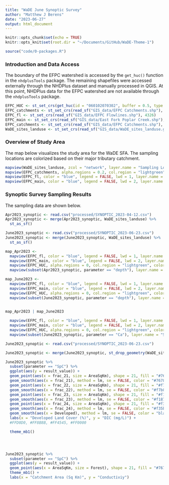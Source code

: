 ```yaml
---
title: "WaDE June Synoptic Survey"
author: "Matthew J Berens"
date: "2023-06-27"
output: html_document
---
```


```r
knitr::opts_chunk$set(echo = TRUE)
knitr::opts_knit$set(root.dir = "~/Documents/GitHub/WaDE-Theme-1")
```

```r
source("code/0-packages.R")
```

### Introduction and Data Access
The boundary of the EFPC watershed is accessed by the `get_huc()` function in the `nhdplusTools` package. The remaining shapefiles were accessed externally through the NHDPlus dataset and manually processed in QGIS. At this point, NHDPlus data for the EFPC watershed are not available through the `nhdplusTools` package.
```r
EFPC_HUC <- st_set_crs(get_huc(id = "060102070302", buffer = 0.5, type = "huc12"), 4326)
EFPC_catchments <- st_set_crs(read_sf("GIS_data/EFPC Catchments.shp"), 4326)
EFPC_fl <- st_set_crs(read_sf("GIS_data/EFPC Flowlines.shp"), 4326)
EFPC_main <- st_set_crs(read_sf("GIS_data/East Fork Poplar Creek.shp"), 4326)
EFPC_catchments <- st_set_crs(read_sf("GIS_data/EFPC Catchments.shp"), 4326)
WaDE_sites_landuse <- st_set_crs(read_sf("GIS_data/WaDE_sites_landuse.gpkg"), 4326)
```


### Overview of Study Area
The map below visualizes the study area for the WaDE SFA. The sampling locations are colorized based on their major tributary catchment.
```r
mapview(WaDE_sites_landuse, zcol = "network", layer.name = "Sampling Locations", alpha.region = 1, label = "site_name", col.regions = RColorBrewer::brewer.pal(length(unique(WaDE_sites_landuse$network)), "Spectral")) +
mapview(EFPC_catchments, alpha.regions = 0.2, col.region = "lightgreen", color = "black", legend = FALSE, lwd=1, layer.name = "EFK Catchments") +
mapview(EFPC_fl, color = "blue", legend = FALSE, lwd = 1, layer.name = "NHD Flowlines") +
mapview(EFPC_main, color = "blue", legend = FALSE, lwd = 2, layer.name = "EFK Main Branch")

```


### Synoptic Survey Sampling Results
The sampling data are shown below.
```r
Apr2023_synoptic <- read.csv("processed/SYNOPTIC_2023-04-12.csv")
Apr2023_synoptic <- merge(Apr2023_synoptic, WaDE_sites_landuse) %>%
  st_as_sf()

June2023_synoptic <- read.csv("processed/SYNOPTIC_2023-06-23.csv")
June2023_synoptic <- merge(June2023_synoptic, WaDE_sites_landuse) %>%
  st_as_sf()
```


```r
map_Apr2023 <-
  mapview(EFPC_fl, color = "blue", legend = FALSE, lwd = 1, layer.name = "NHD Flowlines") +
  mapview(EFPC_main, color = "blue", legend = FALSE, lwd = 2, layer.name = "EFK Main Branch") +
  mapview(EFPC_HUC, alpha.regions = 0, col.region = "lightgreen", color = "darkgreen", legend = FALSE, lwd=2) +
  mapview(subset(Apr2023_synoptic, parameter == "depth"), layer.name = "Flow Status", zcol = "flow_status", alpha.region = 1, label = "site_name", col.regions = c("red", "#57cc99","#ffd60a" )) 
```


```r
map_June2023 <-
  mapview(EFPC_fl, color = "blue", legend = FALSE, lwd = 1, layer.name = "NHD Flowlines") +
  mapview(EFPC_main, color = "blue", legend = FALSE, lwd = 2, layer.name = "EFK Main Branch") +
  mapview(EFPC_HUC, alpha.regions = 0, col.region = "lightgreen", color = "darkgreen", legend = FALSE, lwd=2) +
  mapview(subset(June2023_synoptic, parameter == "depth"), layer.name = "Flow Status", zcol = "flow_status", alpha.region = 1, label = "site_name", col.regions = c("red", "#57cc99","#ffd60a")) 
  

map_Apr2023 | map_June2023
```


```r
  mapview(EFPC_fl, color = "blue", legend = FALSE, lwd = 1, layer.name = "NHD Flowlines") +
  mapview(EFPC_main, color = "blue", legend = FALSE, lwd = 2, layer.name = "EFK Main Branch") +
  mapview(EFPC_HUC, alpha.regions = 0, col.region = "lightgreen", color = "darkgreen", legend = FALSE, lwd=2) +
  mapview(subset(June2023_synoptic, parameter == "Ca"), layer.name = "Silicon", zcol = "result_value", alpha.region = 1, label = "site_name", col.regions = RColorBrewer::brewer.pal(20, "Blues")) 
```



```r
June2023_synoptic <- read.csv("processed/SYNOPTIC_2023-06-23.csv")

June2023_synoptic <- merge(June2023_synoptic, st_drop_geometry(WaDE_sites_landuse))

June2023_synoptic %>%
  subset(parameter == "SpC") %>%
  ggplot(aes(y = result_value)) +
  geom_point(aes(x = frac_21, size = AreaSqKm), shape = 21, fill = "#7678ed") +
  geom_smooth(aes(x = frac_21), method = lm, se = FALSE, color = "#7678ed") +
  geom_point(aes(x = frac_22, size = AreaSqKm), shape = 21, fill = "#f7b801") +
  geom_smooth(aes(x = frac_22), method = lm, se = FALSE, color = "#f7b801") +
  geom_point(aes(x = frac_23, size = AreaSqKm), shape = 21, fill = "#f18701") +
  geom_smooth(aes(x = frac_23), method = lm, se = FALSE, color = "#f18701") +
  geom_point(aes(x = frac_24, size = AreaSqKm), shape = 21, fill = "#f35b04") +
  geom_smooth(aes(x = frac_24), method = lm, se = FALSE, color = "#f35b04") +
  geom_smooth(aes(x = Developed), method = lm, se = FALSE, color = "black") +
  labs(x = "Developed Land Cover (%)", y = "DIC (mg/L)") +
  #FFD0D0, #FF8B8B, #FF4545, #FF0000

  theme_mb1()




June2023_synoptic %>%
  subset(parameter == "SpC") %>%
  ggplot(aes(y = result_value)) +
  geom_point(aes(x = AreaSqKm, size = Forest), shape = 21, fill = "#7678ed") +
  theme_mb1() +
  labs(x = "Catchment Area (Sq Km)", y = "Conductiviy")
```